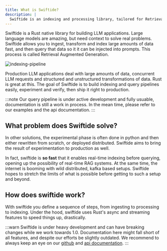 ```yaml
---
title: What is Swiftide?
description: |
  Swiftide is an indexing and processing library, tailored for Retrieval Augmented Generation (RAG). When building applications with large language models (LLM), these LLMs need access to external resources. Data needs to be transformed, enriched, split up, embedded, and persisted. It is build in Rust, using parallel, asynchronous streams and is blazingly fast.
---
```



Swiftide is a Rust native library for building LLM applications. Large language models are amazing, but need context
to solve real problems. Swiftide allows you to ingest, transform and index large amounts of data fast, and then query that data so it it can be injected into prompts.
This process is called Retrieval Augmented Generation.

<Image src={pipeline} alt="indexing-pipeline" />

Production LLM applications deal with large amounts of data, concurrent LLM requests and structured and unstructured transformations of data. Rust is great at this. The goal
of Swiftide is to build indexing and query pipelines easily, experiment and verify, then ship it right to production.

:::note
Our query pipeline is under active development and fully usuable, documentation is still a work in process. In the mean time, please refer to our examples and the api documentation.
:::

## What problem does Swiftide solve?

In other solutions, the experimental phase is often done in python and then either rewritten from scratch, or deployed distributed. Swiftide aims to bring the result of experimentation to production as well.

In fact, swiftide is **so fast** that it enables real-time indexing before querying, opening up the possibility of real-time RAG systems. At the same time, the internet is booming with wild distributed, kafka based setups. Swiftide hopes to stretch the limits of what is possible before getting to such a setup and beyond.

## How does swiftide work?

With swiftide you define a sequence of steps, from ingesting to processing to indexing. Under the hood, swiftide uses Rust's async and streaming features to speed things up, drastically.

:::warn
Swiftide is under heavy development and can have breaking changes while we work towards 1.0. Documentation here might fall short of all features, and despite our efforts be slightly outdated. We recommend to always keep an eye on our [github](https://github.com/bosun-ai/swiftide) and [api documentation](https://docs.rs/swiftide/latest/swiftide/).
:::

